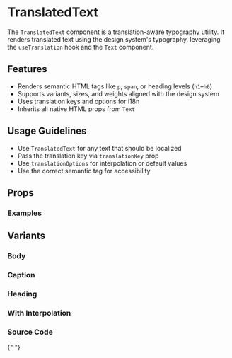 
<Meta of={TranslatedTextStories} />

# TranslatedText

The `TranslatedText` component is a translation-aware typography utility. It renders translated text using the design system's typography, leveraging the `useTranslation` hook and the `Text` component.

## Features

- Renders semantic HTML tags like `p`, `span`, or heading levels (`h1`–`h6`)
- Supports variants, sizes, and weights aligned with the design system
- Uses translation keys and options for i18n
- Inherits all native HTML props from `Text`

## Usage Guidelines

- Use `TranslatedText` for any text that should be localized
- Pass the translation key via `translationKey` prop
- Use `translationOptions` for interpolation or default values
- Use the correct semantic tag for accessibility

## Props

<Controls of={TranslatedTextStories.Body} />

### Examples

## Variants

### Body

<Canvas of={TranslatedTextStories.Body} />

### Caption

<Canvas of={TranslatedTextStories.Caption} />

### Heading

<Canvas of={TranslatedTextStories.Heading} />

### With Interpolation

<Canvas of={TranslatedTextStories.WithInterpolation} />

### Source Code

<Source of={TranslatedTextStories.Body} language="tsx" />{" "}
